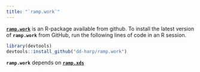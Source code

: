 ```yaml
---
title: "`ramp.work`"
---
```


[**`ramp.work`**](https://dd-harp.github.io/ramp.work/) is an R-package available from github. To install the latest version of **`ramp.work`** from GitHub, run the following lines of code in an R session.

```r
library(devtools)
devtools::install_github("dd-harp/ramp.work")
```

**`ramp.work`** depends on [**`ramp.xds`**](ramp.xds.html)


